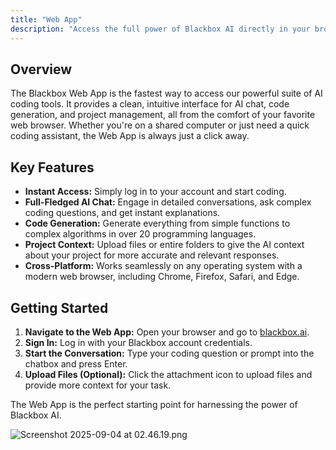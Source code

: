 ```yaml
---
title: "Web App"
description: "Access the full power of Blackbox AI directly in your browser."
---
```


## Overview

The Blackbox Web App is the fastest way to access our powerful suite of AI coding tools. It provides a clean, intuitive interface for AI chat, code generation, and project management, all from the comfort of your favorite web browser. Whether you're on a shared computer or just need a quick coding assistant, the Web App is always just a click away.

## Key Features

- **Instant Access:** Simply log in to your account and start coding.
- **Full-Fledged AI Chat:** Engage in detailed conversations, ask complex coding questions, and get instant explanations.
- **Code Generation:** Generate everything from simple functions to complex algorithms in over 20 programming languages.
- **Project Context:** Upload files or entire folders to give the AI context about your project for more accurate and relevant responses.
- **Cross-Platform:** Works seamlessly on any operating system with a modern web browser, including Chrome, Firefox, Safari, and Edge.

## Getting Started

1. **Navigate to the Web App:** Open your browser and go to [blackbox.ai](https://www.blackbox.ai/).
2. **Sign In:** Log in with your Blackbox account credentials.
3. **Start the Conversation:** Type your coding question or prompt into the chatbox and press Enter.
4. **Upload Files (Optional):** Click the attachment icon to upload files and provide more context for your task.

The Web App is the perfect starting point for harnessing the power of Blackbox AI.

![Screenshot 2025-09-04 at 02.46.19.png](/images/Screenshot2025-09-04at02.46.19.png)